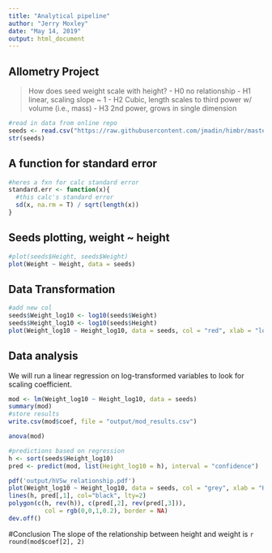 ```yaml
---
title: "Analytical pipeline"
author: "Jerry Moxley"
date: "May 14, 2019"
output: html_document
---
```

## Allometry Project

> How does seed weight scale with height?
- H0 no relationship
- H1 linear, scaling slope ~ 1
- H2 Cubic, length scales to third power w/ volume (i.e., mass)
- H3 2nd power, grows in single dimension

```r
#read in data from online repo
seeds <- read.csv("https://raw.githubusercontent.com/jmadin/himbr/master/data/seed_root_herbivores.csv", as.is = T, text = "download")
str(seeds)
```

## A function for standard error 
```r
#heres a fxn for calc standard error
standard.err <- function(x){
  #this calc's standard error
  sd(x, na.rm = T) / sqrt(length(x))
}
```

## Seeds plotting, weight ~ height
```r
#plot(seeds$Height, seeds$Weight)
plot(Weight ~ Height, data = seeds)
```

## Data Transformation

```r
#add new col
seeds$Weight_log10 <- log10(seeds$Weight)
seeds$Height_log10 <- log10(seeds$Height)
plot(Weight_log10 ~ Height_log10, data = seeds, col = "red", xlab = "log10(W)", ylab="log10(H)")
```


## Data analysis
We will run a linear regression on log-transformed variables to look for scaling coefficient.  

```r
mod <- lm(Weight_log10 ~ Height_log10, data = seeds)
summary(mod)
#store results
write.csv(mod$coef, file = "output/mod_results.csv")

anova(mod)
```


```r
#predictions based on regression
h <- sort(seeds$Height_log10)
pred <- predict(mod, list(Height_log10 = h), interval = "confidence")

pdf('output/hVSw_relationship.pdf')
plot(Weight_log10 ~ Height_log10, data = seeds, col = "grey", xlab = "Height, log10")
lines(h, pred[,1], col="black", lty=2)
polygon(c(h, rev(h)), c(pred[,2], rev(pred[,3])),
          col = rgb(0,0,1,0.2), border = NA)
dev.off()
```

#Conclusion
The slope of the relationship between height and weight is `r round(mod$coef[2], 2)`



